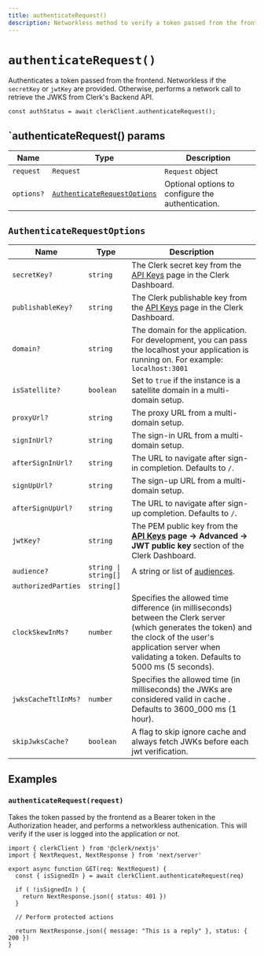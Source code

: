 ```yaml
---
title: authenticateRequest()
description: Networkless method to verify a token passed from the frontend.
---
```


# `authenticateRequest()`

Authenticates a token passed from the frontend. Networkless if the `secretKey` or `jwtKey` are provided. Otherwise, performs a network call to retrieve the JWKS from Clerk's Backend API.

```tsx
const authStatus = await clerkClient.authenticateRequest();
```

## `authenticateRequest() params

| Name | Type | Description |
| --- | --- | --- |
| `request` | `Request` | `Request` object |
| `options?` | [`AuthenticateRequestOptions`](#authenticate-request-options) | Optional options to configure the authentication. |

## `AuthenticateRequestOptions`

| Name | Type | Description |
| --- | --- | --- |
| `secretKey?` | `string` | The Clerk secret key from the [API Keys](https://dashboard.clerk.com/last-active?path=api-keys) page in the Clerk Dashboard.  |
| `publishableKey?` | `string` | The Clerk publishable key from the [API Keys](https://dashboard.clerk.com/last-active?path=api-keys) page in the Clerk Dashboard. |
| `domain?` | `string` | The domain for the application. For development, you can pass the localhost your application is running on. For example: `localhost:3001` |
| `isSatellite?` | `boolean` | Set to `true` if the instance is a satellite domain in a multi-domain setup. |
| `proxyUrl?` | `string` | The proxy URL from a multi-domain setup. |
| `signInUrl?` | `string` | The sign-in URL from a multi-domain setup. |
| `afterSignInUrl?` | `string` | The URL to navigate after sign-in completion. Defaults to `/`. |
| `signUpUrl?` | `string` | The sign-up URL from a multi-domain setup. |
| `afterSignUpUrl?` | `string` | The URL to navigate after sign-up completion. Defaults to `/`. |
| `jwtKey?` | `string` | The PEM public key from the **[API Keys](https://dashboard.clerk.com/last-active?path=api-keys) page -> Advanced -> JWT public key** section of the Clerk Dashboard.  |
| `audience?` | `string \| string[]` | A string or list of [audiences](https://datatracker.ietf.org/doc/html/rfc7519#section-4.1.3). |
| `authorizedParties`| `string[]` | | A list of authorized parties. For example, `['http://localhost:4003', 'https://clerk.com']` |
| `clockSkewInMs?` | `number` | Specifies the allowed time difference (in milliseconds) between the Clerk server (which generates the token) and the clock of the user's application server when validating a token. Defaults to 5000 ms (5 seconds).|
| `jwksCacheTtlInMs?` | `number` | Specifies the allowed time (in milliseconds) the JWKs are considered valid in cache . Defaults to 3600_000 ms (1 hour).|
| `skipJwksCache?` | `boolean` | A flag to skip ignore cache and always fetch JWKs before each jwt verification.|

## Examples

### `authenticateRequest(request)`

Takes the token passed by the frontend as a Bearer token in the Authorization header, and performs a networkless authenication. This will verify if the user is logged into the application or not.

```tsx
import { clerkClient } from '@clerk/nextjs'
import { NextRequest, NextResponse } from 'next/server'

export async function GET(req: NextRequest) {
  const { isSignedIn } = await clerkClient.authenticateRequest(req)

  if ( !isSignedIn ) {
    return NextResponse.json({ status: 401 })
  }

  // Perform protected actions

  return NextResponse.json({ message: "This is a reply" }, status: { 200 })
}
```
